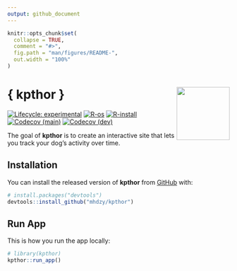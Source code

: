 ```yaml
---
output: github_document
---
```


<!-- README.md is generated from README.Rmd. Please edit that file -->

```r
knitr::opts_chunk$set(
  collapse = TRUE,
  comment = "#>",
  fig.path = "man/figures/README-",
  out.width = "100%"
)
```

# { kpthor } <img src="inst/app/www/favicon.ico" align="right" width="120"/>

<!-- badges: start -->
[![Lifecycle: experimental](https://img.shields.io/badge/lifecycle-experimental-orange.svg)](https://lifecycle.r-lib.org/articles/stages.html#experimental)
[![R-os](https://github.com/mhdzy/kpthor/workflows/R-os/badge.svg)](https://github.com/mhdzy/kpthor/actions)
[![R-install](https://github.com/mhdzy/kpthor/workflows/R-install/badge.svg)](https://github.com/mhdzy/kpthor/actions)
[![Codecov (main)](https://codecov.io/gh/mhdzy/kpthor/branch/main/graph/badge.svg)](https://codecov.io/gh/mhdzy/kpthor?branch=main)
[![Codecov (dev)](https://codecov.io/gh/matthewhandzy/kp/branch/dev/graph/badge.svg)](https://codecov.io/gh/mhdzy/kpthor?branch=dev)
<!-- badges: end -->

The goal of **kpthor** is to create an interactive site that lets you track your dog's
activity over time.

## Installation

You can install the released version of **kpthor** from [GitHub](https://github.com/) with:

``` r
# install.packages("devtools")
devtools::install_github("mhdzy/kpthor")
```
## Run App

This is how you run the app locally:

```r
# library(kpthor)
kpthor::run_app()
```
